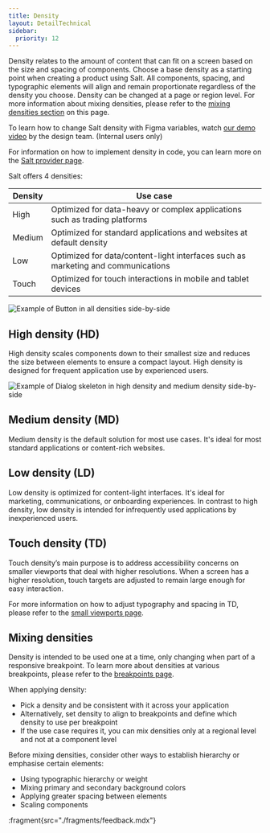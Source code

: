 ```yaml
---
title: Density
layout: DetailTechnical
sidebar:
  priority: 12
---
```


Density relates to the amount of content that can fit on a screen based on the size and spacing of components. Choose a base density as a starting point when creating a product using Salt. All components, spacing, and typographic elements will align and remain proportionate regardless of the density you choose. Density can be changed at a page or region level. For more information about mixing densities, please refer to the [mixing densities section](/salt/foundations/density#mixing-densities) on this page. 

To learn how to change Salt density with Figma variables, watch [our demo video](https://go/techtube/#/videos/c7717cb0-4332-4cf0-9c8c-7f66e5eaf339) by the design team. (Internal users only)

For information on how to implement density in code, you can learn more on the [Salt provider page](/salt/components/salt-provider/examples#density). 

Salt offers 4 densities: 

| Density   | Use case                                                                                |
| --------- | --------------------------------------------------------------------------------------- |
| High      | Optimized for data-heavy or complex applications such as trading platforms              |
| Medium    | Optimized for standard applications and websites at default density                     |
| Low       | Optimized for data/content-light interfaces such as marketing and communications        |
| Touch     | Optimized for touch interactions in mobile and tablet devices                           |

<Image
  src="/img/foundations/density-buttons.png"
  alt="Example of Button in all densities side-by-side"
/>

## High density (HD)

High density scales components down to their smallest size and reduces the size between elements to ensure a compact layout. High density is designed for frequent application use by experienced users.

<Image
  src="/img/foundations/density-skeletons.png"
  alt="Example of Dialog skeleton in high density and medium density side-by-side"
/>

## Medium density (MD)

Medium density is the default solution for most use cases. It's ideal for most standard applications or content-rich websites.

## Low density (LD)

Low density is optimized for content-light interfaces. It's ideal for marketing, communications, or onboarding experiences. In contrast to high density, low density is intended for infrequently used applications by inexperienced users.

## Touch density (TD)

Touch density’s main purpose is to address accessibility concerns on smaller viewports that deal with higher resolutions. When a screen has a higher resolution, touch targets are adjusted to remain large enough for easy interaction. 

For more information on how to adjust typography and spacing in TD, please refer to the [small viewports page](/salt/foundations/small-viewports). 

## Mixing densities

Density is intended to be used one at a time, only changing when part of a responsive breakpoint. To learn more about densities at various breakpoints, please refer to the [breakpoints page](/salt/foundations/breakpoints).

When applying density:
- Pick a density and be consistent with it across your application
- Alternatively, set density to align to breakpoints and define which density to use per breakpoint
- If the use case requires it, you can mix densities only at a regional level and not at a component level

Before mixing densities, consider other ways to establish hierarchy or emphasise certain elements:
- Using typographic hierarchy or weight
- Mixing primary and secondary background colors
- Applying greater spacing between elements
- Scaling components

:fragment{src="./fragments/feedback.mdx"}
